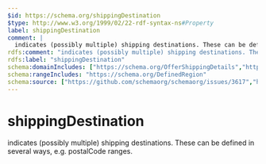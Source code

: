 ```yaml
---
$id: https://schema.org/shippingDestination
$type: http://www.w3.org/1999/02/22-rdf-syntax-ns#Property
label: shippingDestination
comment: |
  indicates (possibly multiple) shipping destinations. These can be defined in several ways, e.g. postalCode ranges.
rdfs:comment: "indicates (possibly multiple) shipping destinations. These can be defined in several ways, e.g. postalCode ranges."
rdfs:label: "shippingDestination"
schema:domainIncludes: ["https://schema.org/OfferShippingDetails","https://schema.org/DeliveryTimeSettings","https://schema.org/ShippingRateSettings","https://schema.org/ShippingConditions"]
schema:rangeIncludes: "https://schema.org/DefinedRegion"
schema:source: ["https://github.com/schemaorg/schemaorg/issues/3617","https://github.com/schemaorg/schemaorg/issues/2506"]
---
```


# shippingDestination

indicates (possibly multiple) shipping destinations. These can be defined in several ways, e.g. postalCode ranges.


